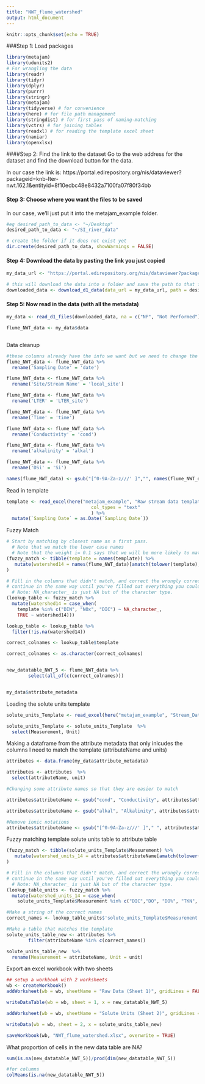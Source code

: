 ```yaml
---
title: "NWT_flume_watershed"
output: html_document
---
```


```r
knitr::opts_chunk$set(echo = TRUE)
```


###Step 1: Load packages

```r

library(metajam)  
library(udunits2)
# For wrangling the data
library(readr)
library(tidyr)
library(dplyr)
library(purrr)
library(stringr)
library(metajam)
library(tidyverse) # for convenience
library(here) # for file path management
library(stringdist) # for first pass of naming-matching
library(vctrs) # for joining tables
library(readxl) # for reading the template excel sheet
library(naniar)
library(openxlsx)

```


####Step 2: Find the link to the dataset
Go to the web address for the dataset and find the download button for the data. 

In our case the link is: https://portal.edirepository.org/nis/dataviewer?packageid=knb-lter-nwt.162.1&entityid=8f10ecbc48e8432a7100fa07f80f34bb

#### Step 3: Choose where you want the files to be saved
In our case, we'll just put it into the metajam_example folder.

```r


#eg desired_path_to_data <- "~/Desktop"
desired_path_to_data <- "~/SI_river_data"

# create the folder if it does not exist yet
dir.create(desired_path_to_data, showWarnings = FALSE)


```

#### Step 4: Download the data by pasting the link you just copied

```r

my_data_url <- "https://portal.edirepository.org/nis/dataviewer?packageid=knb-lter-nwt.162.1&entityid=8f10ecbc48e8432a7100fa07f80f34bb"

# this will download the data into a folder and save the path to that folder
downloaded_data <- download_d1_data(data_url = my_data_url, path = desired_path_to_data)


```


#### Step 5: Now read in the data (with all the metadata)

```r


my_data <- read_d1_files(downloaded_data, na = c("NP", "Not Performed"))

flume_NWT_data <- my_data$data



```

Data cleanup

```r

#these columns already have the info we want but we need to change the column names to match the template
flume_NWT_data <- flume_NWT_data %>% 
  rename('Sampling Date' = 'date')

flume_NWT_data <- flume_NWT_data %>% 
  rename('Site/Stream Name' = 'local_site')

flume_NWT_data <- flume_NWT_data %>% 
  rename('LTER' = 'LTER_site')

flume_NWT_data <- flume_NWT_data %>% 
  rename('Time' = 'time')

flume_NWT_data <- flume_NWT_data %>% 
  rename('Conductivity' = 'cond')

flume_NWT_data <- flume_NWT_data %>% 
  rename('alkalinity' = 'alkal')

flume_NWT_data <- flume_NWT_data %>% 
  rename('DSi' = 'Si')

names(flume_NWT_data) <- gsub("[^0-9A-Za-z///' ]","", names(flume_NWT_data))

```

Read in template
```r

template <- read_excel(here("metajam_example", "Raw stream data template.xlsx"), 
                               col_types = "text"
                               ) %>%
  mutate(`Sampling Date` = as.Date(`Sampling Date`))


```

Fuzzy Match

```r

# Start by matching by closest name as a first pass. 
  # Note that we match the lower case names
  # Note that the weight i= 0.1 says that we will be more likely to match if watershed 1 = template + extra
(fuzzy_match <- tibble(template = names(template)) %>%
   mutate(watershed14 = names(flume_NWT_data)[amatch(tolower(template), tolower(names(flume_NWT_data)), maxDist = 1, weight = c(d=1,i=0.1,s=1,t=1))])
)


```

```r

# Fill in the columns that didn't match, and correct the wrongly corrected matches
# continue in the same way until you've filled out everything you could.
  # Note: NA_character_ is just NA but of the character type.
(lookup_table <- fuzzy_match %>%
  mutate(watershed14 = case_when(
    template %in% c("DIN", "NOx", "DIC") ~ NA_character_,
    TRUE ~ watershed14)))

lookup_table <- lookup_table %>%
  filter(!is.na(watershed14))

correct_colnames <- lookup_table$template

correct_colnames <- as.character(correct_colnames)



```



```r



new_datatable_NWT_5 <- flume_NWT_data %>% 
        select(all_of(c(correct_colnames)))


my_data$attribute_metadata

```


Loading the solute units template

```r


solute_units_Template <- read_excel(here("metajam_example", "Stream_Data_Template.xlsx"), sheet = "Solute Units" )

solute_units_Template <- solute_units_Template  %>%
  select(Measurement, Unit)


```

Making a dataframe from the attribute metadata that only inlcudes the columns I need to match the template (attributeName and units)
```r

attributes <- data.frame(my_data$attribute_metadata)

attributes <- attributes  %>%
  select(attributeName, unit)

#Changing some attribute names so that they are easier to match

attributes$attributeName <- gsub("cond", "Conductivity", attributes$attributeName)

attributes$attributeName <- gsub("alkal", "Alkalinity", attributes$attributeName)

#Remove ionic notations
attributes$attributeName <- gsub("[^0-9A-Za-z///' ]"," ", attributes$attributeName)

```



Fuzzy matching template solute units table to attribute table
```r

(fuzzy_match <- tibble(solute_units_Template$Measurement) %>%
   mutate(watershed_units_14 = attributes$attributeName[amatch(tolower(solute_units_Template$Measurement), tolower(attributes$attributeName), maxDist = 1, weight = c(d=1,i=0.1,s=1,t=1))])
)


```

```r


# Fill in the columns that didn't match, and correct the wrongly corrected matches
# continue in the same way until you've filled out everything you could.
  # Note: NA_character_ is just NA but of the character type.
(lookup_table_units <- fuzzy_match %>%
  mutate(watershed_units_14 = case_when(
    solute_units_Template$Measurement %in% c("DIC","DO", "DO%", "TKN", "PON") ~ NA_character_, TRUE ~ watershed_units_14)))

#Make a string of the correct names
correct_names <- lookup_table_units$'solute_units_Template$Measurement'


```

```r

#Make a table that matches the template
solute_units_table_new <- attributes %>% 
        filter(attributeName %in% c(correct_names))

solute_units_table_new  %>% 
  rename(Measurement = attributeName, Unit = unit)

```

Export an excel workbook with two sheets

```r


## setup a workbook with 2 worksheets
wb <- createWorkbook()
addWorksheet(wb = wb, sheetName = "Raw Data (Sheet 1)", gridLines = FALSE)

writeDataTable(wb = wb, sheet = 1, x = new_datatable_NWT_5)

addWorksheet(wb = wb, sheetName = "Solute Units (Sheet 2)", gridLines = FALSE)

writeData(wb = wb, sheet = 2, x = solute_units_table_new)

saveWorkbook(wb, "NWT_flume_watershed.xlsx", overwrite = TRUE)

```

What proportion of cells in the new data table are NA?

```r

sum(is.na(new_datatable_NWT_5))/prod(dim(new_datatable_NWT_5))

#for columns
colMeans(is.na(new_datatable_NWT_5))

```
